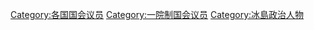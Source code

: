 [[Category:各国国会议员|Category:各国国会议员]]
[[Category:一院制国会议员|Category:一院制国会议员]]
[[Category:冰島政治人物|Category:冰島政治人物]]